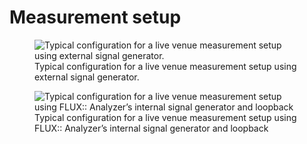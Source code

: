 # Measurement setup
![Typical configuration for a live venue measurement setup using external signal generator.](https://flux-shared.s3.amazonaws.com/doc_images/Analyzer/SystemAnalysis/LiveSetup1.png)

![Typical configuration for a live venue measurement setup using FLUX:: Analyzer's internal signal generator and loopback](https://flux-shared.s3.amazonaws.com/doc_images/Analyzer/SystemAnalysis/LiveSetup2.png)
